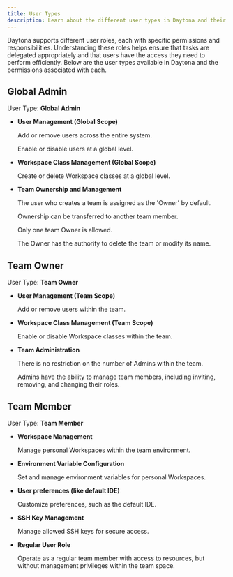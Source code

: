 ```yaml
---
title: User Types
description: Learn about the different user types in Daytona and their respective permissions and roles.
---
```


Daytona supports different user roles, each with specific permissions and responsibilities. Understanding these roles helps ensure that tasks are delegated appropriately and that users have the access they need to perform efficiently. Below are the user types available in Daytona and the permissions associated with each.

## Global Admin

User Type: **Global Admin**

- **User Management (Global Scope)**

    Add or remove users across the entire system.

    Enable or disable users at a global level.

- **Workspace Class Management (Global Scope)**

    Create or delete Workspace classes at a global level.

- **Team Ownership and Management**

    The user who creates a team is assigned as the 'Owner' by default.

    Ownership can be transferred to another team member.

    Only one team Owner is allowed.

    The Owner has the authority to delete the team or modify its name.

## Team Owner

User Type: **Team Owner**

- **User Management (Team Scope)**

    Add or remove users within the team.

- **Workspace Class Management (Team Scope)**

    Enable or disable Workspace classes within the team.

- **Team Administration**

    There is no restriction on the number of Admins within the team.

    Admins have the ability to manage team members, including inviting, removing, and changing their roles.

## Team Member

User Type:  **Team Member**

- **Workspace Management**

    Manage personal Workspaces within the team environment.

- **Environment Variable Configuration**

    Set and manage environment variables for personal Workspaces.

- **User preferences (like default IDE)**

    Customize preferences, such as the default IDE.

- **SSH Key Management**

    Manage allowed SSH keys for secure access.

- **Regular User Role**

    Operate as a regular team member with access to resources, but without management privileges within the team space.
